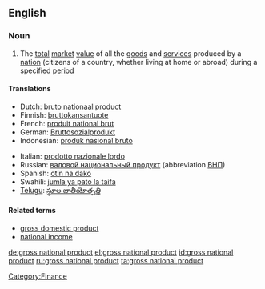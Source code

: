 {{wikipedia}}
==English==

===Noun===
{{en-noun|sg=[[gross]] [[national]] [[product]]|gross national products}} {{abbreviated|GNP}}

# The [[total]] [[market]] [[value]] of all the [[goods]] and [[service]]s produced by a [[nation]] (citizens of a country, whether living at home or abroad) during a specified [[period]]

====Translations====
{{trans-top|The total market value of all the goods and services produced by a nation during a specified period}}
* Dutch: [[bruto nationaal product]]
* Finnish: [[bruttokansantuote]]
* French: [[produit national brut]]
* German: [[Bruttosozialprodukt]] {{n}}
* Indonesian: [[produk nasional bruto]]
{{trans-mid}}
* Italian: [[prodotto nazionale lordo]]
* Russian: [[валовой национальный продукт]] (abbreviation [[ВНП]])
* Spanish: [[otin na dako]]
* Swahili: [[jumla ya pato la taifa]]
* [[Telugu]]: [[స్థూల జాతీయోత్పత్తి]]
{{trans-bottom}}

====Related terms====
* [[gross domestic product]]
* [[national income]]

[[Category:Finance]]

[[de:gross national product]]
[[el:gross national product]]
[[id:gross national product]]
[[ru:gross national product]]
[[ta:gross national product]]